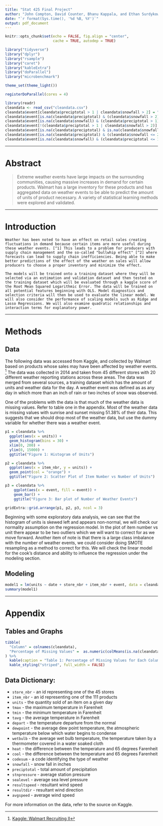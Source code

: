 ```yaml
---
title: "Stat 425 Final Project"
author: "John Compton, David Counter, Bhanu Kappala, and Ethan Surdykowski"
date: "`r format(Sys.time(), '%d %B, %Y')`"
output: pdf_document
---
```


```r
knitr::opts_chunk$set(echo = FALSE, fig.align = "center", 
                      cache = TRUE, autodep = TRUE)
```

```r
library("tidyverse")
library("dplyr")
library("rsample")
library("caret")
library("kableExtra")
library("doParallel")
library("microbenchmark")
```

```r
theme_set(theme_light())
```

```r
registerDoParallel(cores = 4)
```

```r
library(readr)
cleandata <- read_csv("cleandata.csv")
cleandata$event[cleandata$preciptotal > 1 | cleandata$snowfall > 2] = "TRUE"
cleandata$event[is.na(cleandata$preciptotal) & (cleandata$snowfall > 2)] = "TRUE"
cleandata$event[is.na(cleandata$snowfall) & (cleandata$preciptotal > 1)] = "TRUE"
cleandata$event[!(cleandata$preciptotal > 1 | cleandata$snowfall > 2)] = "FALSE"
cleandata$event[is.na(cleandata$preciptotal) & is.na(cleandata$snowfall)] = "FALSE"
cleandata$event[is.na(cleandata$preciptotal) & (cleandata$snowfall <= 2)] = "FALSE"
cleandata$event[is.na(cleandata$snowfall) & (cleandata$preciptotal <= 1)] = "FALSE"
```

***

# Abstract

> Extreme weather events have large impacts on the surrounding communities, causing massive increases in demand for certain products. Walmart has a large inventory for these products and has aggregated data on weather events to be able to predict the amount of units of product necessary. A variety of statistical learning methods were explored and validated. 

***

# Introduction

	Weather has been noted to have an effect on retail sales creating fluctuations in demand because certain items are more useful during these weather events. [^1] This leads to a problem for producers with supply chain management and the so-called "bullwhip effect" [^2] where forecasts can lead to supply chain inefficiencies. Being able to make better predictions of the effect of the weather on sales will allow producers to choose a proper inventory and minimize the effect. 
	
	The models will be trained onto a training dataset where they will be selected via an estimation and validation dataset and then tested on the training dataset which will be evaluated through a kaggle score of the Root Mean Squared Logarithmic Error. The data will be trained on all potential features beginning with OLS. Model diagnostics and selection criteria will then be used to evaluate the linear model. We will also consider the performance of scaling models such as Ridge and Lasso Regressions. We will also examine quadratic relationships and interaction terms for explanatory power.
	
***

# Methods
	
## Data

  The following data was accessed from Kaggle, and collected by Walmart based on products whose sales may have been affected by weather events. [^3] The data was collected in 2014 and taken from 45 different stores with 20 different weather reporting stations across these areas. The data was merged from several sources, a training dataset which has the amount of units and weather data for the day. A weather event was defined as as any day in which more than an inch of rain or two inches of snow was observed.
  
  One of the problems with the data is that much of the weather data is missing values. Refer to table one in the appendix. Most of the weather data is missing values with sunrise and sunset missing 51.38% of their data. This suggests that we should drop most of the weather data, but use the dummy variable for whether there was a weather event.
  
```r
p1 = cleandata %>% 
  ggplot(aes(x = units)) +
  geom_histogram(bins = 30) + 
  xlim(0, 200) +
  ylim(0, 15000) +
  ggtitle("Figure 1: Histogram of Units")

p2 = cleandata %>% 
  ggplot(aes(x = item_nbr, y = units)) + 
  geom_point(col = "orange") +
  ggtitle("Figure 2: Scatter Plot of Item Number vs Number of Units")

p3 = cleandata %>%
    ggplot(aes(x = event, fill = event)) +
    geom_bar() +
    ggtitle("Figure 3: Bar plot of Number of Weather Events")

gridExtra::grid.arrange(p1, p2, p3, ncol = 3)
```

Beginning with some exploratory data analysis, we can see that the histogram of units is skewed left and appears non-normal, we will check our normality assumption on the regression model. In the plot of item number vs unit there appear to be two outliers which we will want to correct for as we move forward. Another item of note is that there is a large class imbalance with the number of weather events, we could consider doing SMOTE resampling as a method to correct for this. We will check the linear model for the cook's distance and ability to influence the regression under the modeling section.
	
## Modeling

```r
model1 = lm(units ~ date + store_nbr + item_nbr + event, data = cleandata)
summary(model1)
```

***

# Appendix

## Tables and Graphs

```r
tibble(
  "Column" = colnames(cleandata),
  "Percentage of Missing Values" =  as.numeric(colMeans(is.na(cleandata)))
) %>%
  kable(caption = "Table 1: Percentage of Missing Values for Each Column of the Shopper Dataset", digits = 4) %>%
  kable_styling("striped", full_width = FALSE)
```



## Data Dictionary:

- `store_nbr` - an id representing one of the 45 stores
- `item_nbr` - an id representing one of the 111 products
- `units` - the quantity sold of an item on a given day
- `tmax` - the maximum temperature in Farenheit
- `tmin` - the minimum temperature in Farenheit
- `tavg` - the average temperature in Farenheit
- `depart` - the temperature departure from the normal
- `dewpoint` - the average dew point temperature, the atmospheric temperature below which water begins to condense
- `wetbulb` - the average wet bulb temperature, the temperature taken by a thermometer covered in a water soaked cloth
- `heat` - the difference between the temperature and 65 degrees Farenheit
- `cool` - the difference between the temperature and 65 degrees Farenheit
- `codesum` - a code identifying the type of weather
- `snowfall` - snow fall in inches
- `preciptotal` - total amount of precipitation
- `stnpressure` - average station pressure
- `sealevel` - average sea level pressure
- `resultspeed` - resultant wind speed
- `resultdir` - resultant wind direction
- `avgspeed` - average wind speed

For more information on the data, refer to the source on Kaggle.

[^1]: [Naples News](https://www.naplesnews.com/story/weather/hurricanes/2019/06/02/hurricane-2019-shoppers-take-advantage-hurricane-sales-tax-holiday/1320135001/)
[^2]: [Wikipedia: Bullwhip Effect](https://en.wikipedia.org/wiki/Bullwhip_effect)
[^3]: [Kaggle: Walmart Recruiting II](https://www.kaggle.com/c/walmart-recruiting-sales-in-stormy-weather/overview/evaluation)
